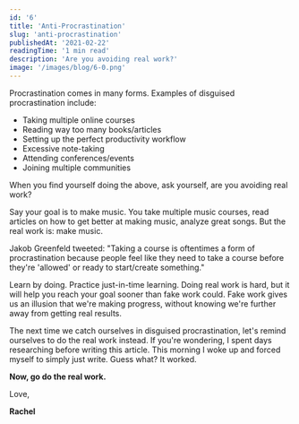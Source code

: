 ```yaml
---
id: '6'
title: 'Anti-Procrastination'
slug: 'anti-procrastination'
publishedAt: '2021-02-22'
readingTime: '1 min read'
description: 'Are you avoiding real work?'
image: '/images/blog/6-0.png'
---
```


Procrastination comes in many forms. Examples of disguised procrastination include:

- Taking multiple online courses
- Reading way too many books/articles
- Setting up the perfect productivity workflow
- Excessive note-taking
- Attending conferences/events
- Joining multiple communities

When you find yourself doing the above, ask yourself, are you avoiding real work?

Say your goal is to make music. You take multiple music courses, read articles on how to get better at making music, analyze great songs. But the real work is: make music.

Jakob Greenfeld tweeted: "Taking a course is oftentimes a form of procrastination because people feel like they need to take a course before they're 'allowed' or ready to start/create something."

Learn by doing. Practice just-in-time learning. Doing real work is hard, but it will help you reach your goal sooner than fake work could. Fake work gives us an illusion that we're making progress, without knowing we're further away from getting real results.

The next time we catch ourselves in disguised procrastination, let's remind ourselves to do the real work instead. If you're wondering, I spent days researching before writing this article. This morning I woke up and forced myself to simply just write. Guess what? It worked.

**Now, go do the real work.**

Love,

**Rachel**